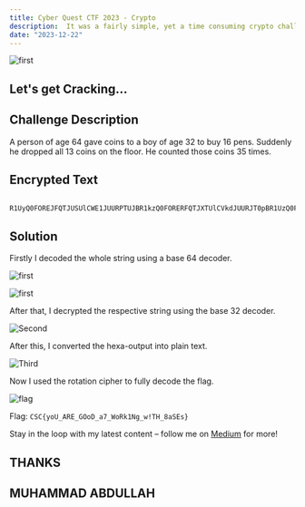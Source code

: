 ```yaml
---
title: Cyber Quest CTF 2023 - Crypto
description:  It was a fairly simple, yet a time consuming crypto challenge.
date: "2023-12-22"
---
```


![first](/blog-post-1.jpg)

## Let's get Cracking...

## Challenge Description

A person of age 64 gave coins to a boy of age 32 to buy 16 pens. Suddenly he dropped all 13 coins on the floor. He counted those coins 35 times.

## Encrypted Text

```c: text

R1UyQ0FOREJFQTJUSUlCWE1JUURPTUJBR1kzQ0FORERFQTJXTUlCVkdJUURJT0pBR1UzQ0FOTEdFQTJUUUlCVUdZUURNTlJBR1UyU0FOTEdFQTNURUlCVEc0UURLWlJBR1JTU0FOUldFQTJEU0lCV0dJUURHTUpBR1EyU0FOWllFQTJXTUlCV01VUURFTUpBR1JSQ0FOSlpFQTJXTUlCVEhBUURPTVJBR1JRU0FOSldFQTNHQ0lCWE1RPT09PT09

```

## Solution

Firstly I decoded the whole string using a base 64 decoder.

![first](/static/images/crypto1.webp)

![first](/static/images/crypto2.webp)

After that, I decrypted the respective string using the base 32 decoder.

![Second](/static/images/crypto3.webp)

After this, I converted the hexa-output into plain text.

![Third](/static/images/crypto4.webp)

Now I used the rotation cipher to fully decode the flag.

![flag](/static/images/crypto5.png)

Flag: `CSC{yoU_ARE_GOoD_a7_WoRk1Ng_w!TH_8aSEs}`

Stay in the loop with my latest content – follow me on [Medium](https://medium.com/@iabdullah_215) for more!

## THANKS

## MUHAMMAD ABDULLAH
